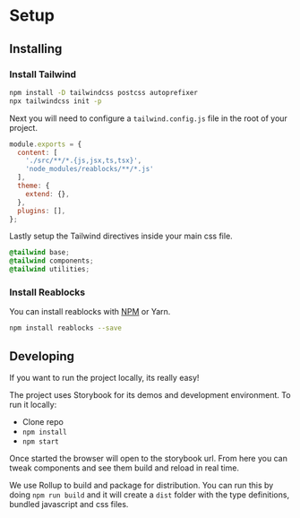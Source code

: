 
<Meta title="Docs/Getting Started/Setup" />

# Setup

## Installing

### Install Tailwind
```bash
npm install -D tailwindcss postcss autoprefixer
npx tailwindcss init -p
```

Next you will need to configure a `tailwind.config.js` file in the root of your project.

```javascript
module.exports = {
  content: [
    './src/**/*.{js,jsx,ts,tsx}',
    'node_modules/reablocks/**/*.js'
  ],
  theme: {
    extend: {},
  },
  plugins: [],
};
```

Lastly setup the Tailwind directives inside your main css file.

```css
@tailwind base;
@tailwind components;
@tailwind utilities;
```

### Install Reablocks
You can install reablocks with [NPM](https://www.npmjs.com/package/reablocks) or Yarn.

```bash
npm install reablocks --save
```

## Developing

If you want to run the project locally, its really easy!

The project uses Storybook for its demos and development
environment. To run it locally:

- Clone repo
- `npm install`
- `npm start`

Once started the browser will open to the storybook url.
From here you can tweak components and see them build
and reload in real time.

We use Rollup to build and package for distribution.
You can run this by doing `npm run build` and it will
create a `dist` folder with the type definitions, bundled
javascript and css files.
